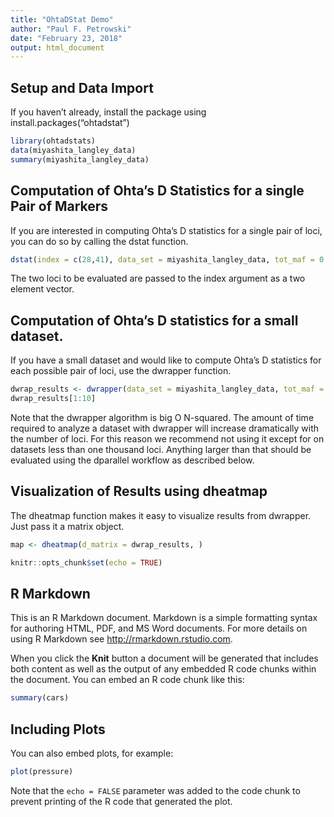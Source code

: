 ```yaml
---
title: "OhtaDStat Demo"
author: "Paul F. Petrowski"
date: "February 23, 2018"
output: html_document
---
```


## Setup and Data Import
If you haven't already, install the package using install.packages("ohtadstat")
```r
library(ohtadstats)
data(miyashita_langley_data)
summary(miyashita_langley_data)
```

## Computation of Ohta's D Statistics for a single Pair of Markers
If you are interested in computing Ohta's D statistics for a single pair of loci, you can do so by calling the dstat function.
```r
dstat(index = c(28,41), data_set = miyashita_langley_data, tot_maf = 0.05, pop_maf = 0.01)
```

The two loci to be evaluated are passed to the index argument as a two element vector.


## Computation of Ohta's D statistics for a small dataset.
If you have a small dataset and would like to compute Ohta's D statistics for each possible pair of loci, use the dwrapper function.
```r
dwrap_results <- dwrapper(data_set = miyashita_langley_data, tot_maf = 0.00, pop_maf = 0.00)
dwrap_results[1:10]
```

Note that the dwrapper algorithm is big O N-squared. The amount of time required to analyze a dataset with dwrapper will increase dramatically with the number of loci. For this reason we recommend not using it except for on datasets less than one thousand loci.
Anything larger than that should be evaluated using the dparallel workflow as described below.

## Visualization of Results using dheatmap
The dheatmap function makes it easy to visualize results from dwrapper. Just pass it a matrix object.

```r
map <- dheatmap(d_matrix = dwrap_results, )
```

```r
knitr::opts_chunk$set(echo = TRUE)
```

## R Markdown

This is an R Markdown document. Markdown is a simple formatting syntax for authoring HTML, PDF, and MS Word documents. For more details on using R Markdown see <http://rmarkdown.rstudio.com>.

When you click the **Knit** button a document will be generated that includes both content as well as the output of any embedded R code chunks within the document. You can embed an R code chunk like this:

```r
summary(cars)
```

## Including Plots

You can also embed plots, for example:

```r
plot(pressure)
```

Note that the `echo = FALSE` parameter was added to the code chunk to prevent printing of the R code that generated the plot.
